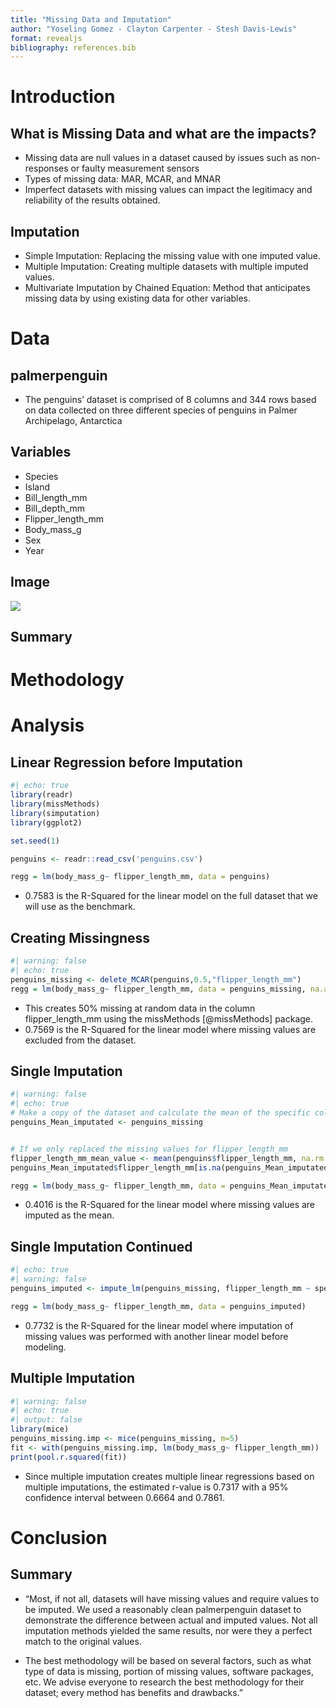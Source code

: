 ```yaml
---
title: "Missing Data and Imputation"
author: "Yoseling Gomez - Clayton Carpenter - Stesh Davis-Lewis"
format: revealjs
bibliography: references.bib
---
```


# Introduction

## What is Missing Data and what are the impacts?

-   Missing data are null values in a dataset caused by issues such as non-responses or faulty measurement sensors
-   Types of missing data: MAR, MCAR, and MNAR
-   Imperfect datasets with missing values can impact the legitimacy and reliability of the results obtained.

## Imputation

-   Simple Imputation: Replacing the missing value with one imputed value.
-   Multiple Imputation: Creating multiple datasets with multiple imputed values.
-   Multivariate Imputation by Chained Equation: Method that anticipates missing data by using existing data for other variables.

# Data

## palmerpenguin

-   The penguins' dataset is comprised of 8 columns and 344 rows based on data collected on three different species of penguins in Palmer Archipelago, Antarctica

## Variables

-   Species
-   Island
-   Bill_length_mm
-   Bill_depth_mm
-   Flipper_length_mm
-   Body_mass_g
-   Sex
-   Year

## Image

![](/imgs/culmen_depth.png)

## Summary



# Methodology

# Analysis

## Linear Regression before Imputation

```r
#| echo: true
library(readr)
library(missMethods)
library(simputation)
library(ggplot2)

set.seed(1) 

penguins <- readr::read_csv('penguins.csv')

regg = lm(body_mass_g~ flipper_length_mm, data = penguins)

```

-   0.7583 is the R-Squared for the linear model on the full dataset that we will use as the benchmark.

## Creating Missingness
```r
#| warning: false
#| echo: true
penguins_missing <- delete_MCAR(penguins,0.5,"flipper_length_mm")
regg = lm(body_mass_g~ flipper_length_mm, data = penguins_missing, na.action=na.omit) 
```
-   This creates 50% missing at random data in the column flipper_length_mm using the missMethods [@missMethods] package.
-   0.7569 is the R-Squared for the linear model where missing values are excluded from the dataset.

## Single Imputation

```r
#| warning: false
#| echo: true
# Make a copy of the dataset and calculate the mean of the specific column
penguins_Mean_imputated <- penguins_missing


# If we only replaced the missing values for flipper_length_mm
flipper_length_mm_mean_value <- mean(penguins$flipper_length_mm, na.rm = TRUE)
penguins_Mean_imputated$flipper_length_mm[is.na(penguins_Mean_imputated$flipper_length_mm)] <- flipper_length_mm_mean_value

regg = lm(body_mass_g~ flipper_length_mm, data = penguins_Mean_imputated, na.action=na.omit)
```
-   0.4016 is the R-Squared for the linear model where missing values are imputed as the mean.

## Single Imputation Continued

```r
#| echo: true
#| warning: false
penguins_imputed <- impute_lm(penguins_missing, flipper_length_mm ~ species + bill_length_mm + bill_depth_mm)

regg = lm(body_mass_g~ flipper_length_mm, data = penguins_imputed)
```
-   0.7732 is the R-Squared for the linear model where imputation of missing values was performed with another linear model before modeling.

## Multiple Imputation
```r
#| warning: false
#| echo: true
#| output: false
library(mice)
penguins_missing.imp <- mice(penguins_missing, m=5)
fit <- with(penguins_missing.imp, lm(body_mass_g~ flipper_length_mm))
print(pool.r.squared(fit))
```
-   Since multiple imputation creates multiple linear regressions based on multiple imputations, the estimated r-value is 0.7317 with a 95% confidence interval between 0.6664 and 0.7861.

# Conclusion

## Summary

-   "Most, if not all, datasets will have missing values and require values to be imputed. We used a reasonably clean palmerpenguin dataset to demonstrate the difference between actual and imputed values. Not all imputation methods yielded the same results, nor were they a perfect match to the original values.

-   The best methodology will be based on several factors, such as what type of data is missing, portion of missing values, software packages, etc. We advise everyone to research the best methodology for their dataset; every method has benefits and drawbacks."
